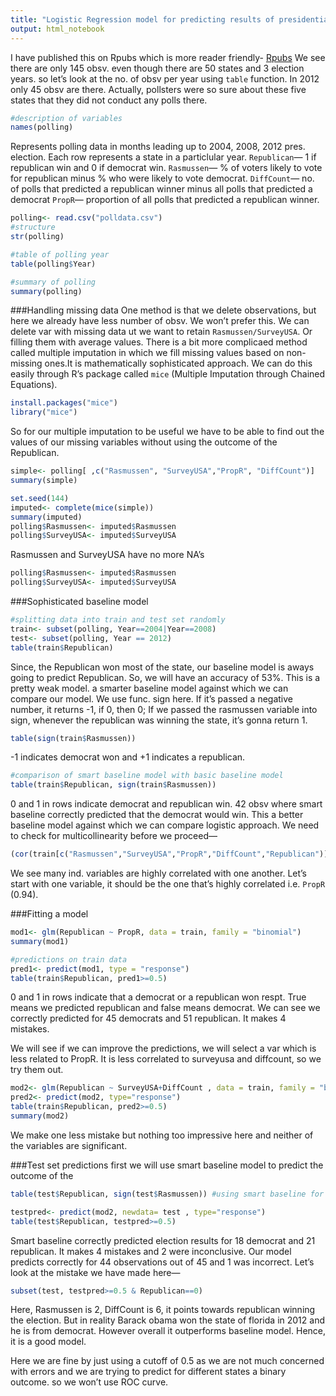 ---
title: "Logistic Regression model for predicting results of presidential elections"
output: html_notebook
---
I have published this on Rpubs which is more reader friendly- [Rpubs](http://rpubs.com/Nutan_Sahoo/predicting_the_unpredictable)
We see there are only 145 obsv. even though there are 50 states and 3 election years. so let's look at the no. of obsv per year using `table` function. In 2012 only 45 obsv are there. Actually, pollsters were so sure about these five states that they did not conduct any polls there.
```{r}
#description of variables
names(polling) 
```
Represents polling data in months leading up to 2004, 2008, 2012 pres. election. Each row represents a state in a particlular year.
`Republican`--- 1 if republican win and 0 if democrat win.
`Rasmussen`--- % of voters likely to vote for republican minus % who were likely to vote democrat.
`DiffCount`--- no. of polls that predicted a republican winner minus all polls that predicted a democrat
`PropR`--- proportion of all polls that predicted a republican winner.

```{r}
polling<- read.csv("polldata.csv")
#structure
str(polling)

#table of polling year
table(polling$Year)

#summary of polling  
summary(polling)

```

###Handling missing data
One method is that we delete observations, but here we already have less number of obsv. We won't prefer this. We can delete var with missing data ut we want to retain `Rasmussen/SurveyUSA`. Or filling them with average values. 
There is a bit more complicaed method called multiple imputation in which we fill missing values based on non-missing ones.It is mathematically sophisticated approach. We can do this easily through R's package called `mice` (Multiple Imputation through Chained Equations).

```{r,message=FALSE, warning=FALSE, eval=FALSE}
install.packages("mice") 
library("mice")
```
So for our multiple imputation to be useful we have to be able to find out the  values of our missing variables without using the outcome of the Republican. 

```{r}
simple<- polling[ ,c("Rasmussen", "SurveyUSA","PropR", "DiffCount")]
summary(simple)

```

```{r}
set.seed(144)
imputed<- complete(mice(simple))
summary(imputed)
polling$Rasmussen<- imputed$Rasmussen
polling$SurveyUSA<- imputed$SurveyUSA
```
Rasmussen and SurveyUSA have no more NA's
```{r}
polling$Rasmussen<- imputed$Rasmussen
polling$SurveyUSA<- imputed$SurveyUSA

```

###Sophisticated baseline model
```{r}
#splitting data into train and test set randomly
train<- subset(polling, Year==2004|Year==2008)
test<- subset(polling, Year == 2012)
table(train$Republican)

```
Since, the Republican won most of the state, our baseline model is aways going to predict Republican. So, we will have an accuracy of 53%. This is a pretty weak model. a smarter baseline model against which we can compare our model. We use func. sign here. If it's passed a negative number, it returns -1, if 0, then 0; If we passed the rasmussen variable into sign, whenever the republican was winning the state, it's gonna return 1.


```{r}

table(sign(train$Rasmussen))
```
-1 indicates democrat won and +1 indicates a republican. 

```{r}
#comparison of smart baseline model with basic baseline model
table(train$Republican, sign(train$Rasmussen))
```
0  and 1 in rows indicate democrat and republican win. 42 obsv where smart baseline correctly predicted that the democrat would win. This a better baseline model against which we can compare logistic approach.
We need to check for multicollinearity before we proceed---
```{r}
(cor(train[c("Rasmussen","SurveyUSA","PropR","DiffCount","Republican")]))
```
We see many ind. variables are highly correlated with one another. Let's start with one variable, it should be the one that's highly correlated i.e. `PropR` (0.94). 

###Fitting a model
```{r}
mod1<- glm(Republican ~ PropR, data = train, family = "binomial")
summary(mod1)

#predictions on train data
pred1<- predict(mod1, type = "response")
table(train$Republican, pred1>=0.5)
```
0 and 1 in rows indicate that a democrat or a republican won respt. True means we predicted republican and false means democrat. We can see we correctly predicted for 45 democrats and 51 republican. It makes 4 mistakes.


We will see if we can improve the predictions, we will select a var which is less related to PropR. It is less correlated to surveyusa and diffcount, so we try them out.
```{r}
mod2<- glm(Republican ~ SurveyUSA+DiffCount , data = train, family = "binomial")
pred2<- predict(mod2, type="response")
table(train$Republican, pred2>=0.5)
summary(mod2)

```
We make one less mistake but nothing too impressive here and neither of the variables are significant.

###Test set predictions
first we will use smart baseline model to predict the outcome of the 
```{r}
table(test$Republican, sign(test$Rasmussen)) #using smart baseline for predictions

testpred<- predict(mod2, newdata= test , type="response")
table(test$Republican, testpred>=0.5)

```
Smart baseline correctly predicted election results for 18 democrat and 21 republican. It makes 4 mistakes and 2 were inconclusive. 
Our model predicts correctly for 44 observations out of 45 and 1 was incorrect.
Let's look at the mistake we have made here---
```{r}
subset(test, testpred>=0.5 & Republican==0)
```
Here, Rasmussen is 2, DiffCount is 6, it points towards republican winning the election. But in reality Barack obama won the state of florida in 2012 and he is from democrat. However overall it outperforms baseline model. Hence, it is a good model.

Here we are fine by just using a cutoff of 0.5 as we are not much concerned with errors and we are trying to predict for different states a binary outcome. so we won't use ROC curve.








